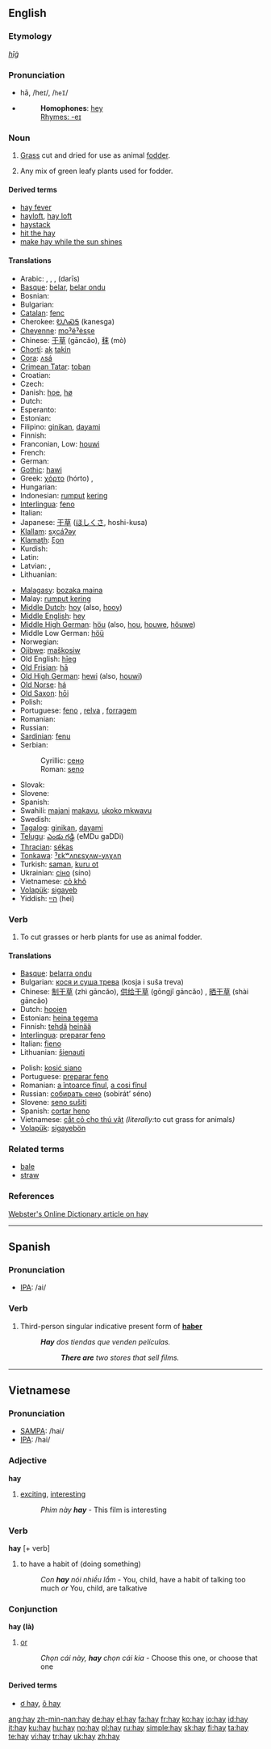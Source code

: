 {{wikipedia|dab=hay (disambiguation)|hay}}
==English==

===Etymology===
{{OE.}} ''[[hīġ]]''

===Pronunciation===
* hā, /heɪ/, /<tt>heI</tt>/
* {{audio|en-us-hay.ogg|Audio (US)}}
*: '''Homophones''': [[hey]]
*: [[Rhymes:English:-eɪ|Rhymes: -eɪ]]

===Noun===
{{wikipedia}}
{{en-noun|hays|-}}

# {{uncountable}} [[grass|Grass]] cut and dried for use as animal [[fodder]].
# {{countable}} Any mix of green leafy plants used for fodder.

====Derived terms====
* [[hay fever]]
* [[hayloft]], [[hay loft]]
* [[haystack]]
* [[hit the hay]]
* [[make hay while the sun shines]]

====Translations====
{{trans-top|grass cut and dried for use as animal fodder}}
* Arabic: {{Arab|[[تبن|تِبْن]]}} {{m}}, {{Arab|[[جفيف|جَفِيف]]}} {{m}}, {{Arab|[[حشيش|حَشِيش]]}} {{m}}, {{Arab|[[درِيس|دَرِيس]]}} (darīs) {{m}}
* [[Basque]]: [[belar]], [[belar ondu]]
* Bosnian: {{t-|bs|sijeno|n}}
* Bulgarian: {{t-|bg|сено|n|tr=seno|sc=Cyrl}}
* [[Catalan]]: [[fenc]] {{m}}
* Cherokee: [[ᎧᏁᏍᎦ]] (kanesga)
* [[Cheyenne]]: [[moˀëˀėsṣe]]
* Chinese: [[干草]] (gāncǎo), [[秣]] (mò)
* [[Chortí]]: [[ak]] [[takin]]
* [[Cora]]: [[ʌsá]]
* [[Crimean Tatar]]: [[toban]]
* Croatian: {{t-|hr|sijeno|n}}
* Czech: {{t+|cs|seno|n}}
* Danish: [[hoe]], [[hø]]
* Dutch: {{t+|nl|hooi|n}}
* Esperanto: {{t-|eo|fojno|xs=Esperanto}}
* Estonian: {{t-|et|hein}}
* Filipino: [[ginikan]], [[dayami]]
* Finnish: {{t-|fi|heinä}}
* Franconian, Low: [[houwi]]
* French: {{t+|fr|foin|m}}
* German: {{t+|de|Heu|n}}
* [[Gothic]]: [[hawi]]
* Greek: [[χόρτο]] (hórto) {{n}}, {{t|el|σανός|m|tr=sanós|sc=Grek}}
* Hungarian: {{t+|hu|széna}}
* Indonesian: [[rumput]] [[kering]]
* [[Interlingua]]: [[feno]]
* Italian: {{t+|it|fieno|m}}
* Japanese: [[干草]] ([[ほしくさ]], hoshi-kusa)
* [[Klallam]]: [[sx̣cáʔəy]]
* [[Klamath]]: [[ξon]]
* Kurdish: {{t+|ku|پووش|sc=KUchar}}
* Latin: {{t-|la|faenum|n}}
* Latvian: {{t-|lv|siens|xs=Latvian}}, {{t-|lv|gulta|xs=Latvian}}
* Lithuanian: {{t-|lt|šienas|xs=Lithuanian}}
{{trans-mid}}
* [[Malagasy]]: [[bozaka maina]]
* Malay: [[rumput kering]]
* [[Middle Dutch]]: [[hoy#Middle Dutch|hoy]] (also, [[hooy]])
* [[Middle English]]: [[hey#Middle English|hey]]
* [[Middle High German]]: [[höu]] (also, [[hou#Middle High German|hou]], [[houwe]], [[höuwe]])
* Middle Low German: [[höü]]
* Norwegian: {{t-|no|høy|n}}
* [[Ojibwe]]: [[maškosiw]]
* Old English: [[hīeg]]
* [[Old Frisian]]: [[hā]]
* [[Old High German]]: [[hewi]] (also, [[houwi]])
* [[Old Norse]]: [[há]]
* [[Old Saxon]]: [[hōi]]
* Polish: {{t+|pl|siano|n}}
* Portuguese: [[feno]] {{m}}, [[relva]] {{f}}, [[forragem]] {{f}}
* Romanian: {{t-|ro|fân|n}}
* Russian: {{t+|ru|сено|n|tr=séno|sc=Cyrl}}
* [[Sardinian]]: [[fenu]] {{m}}
* Serbian:
*: Cyrillic: [[сено#Serbian|сено]] {{n}}
*: Roman: [[seno#Serbian|seno]] {{n}}
* Slovak: {{t+|sk|seno|n}}
* Slovene: {{t+|sl|seno|n}}
* Spanish: {{t+|es|heno|m}}
* Swahili: [[majani]] [[makavu]], [[ukoko mkwavu]]
* Swedish: {{t+|sv|hö|n}}
* [[Tagalog]]: [[ginikan]], [[dayami]]
* [[Telugu]]: [[ఎండు గడ్డి]] (eMDu gaDDi)
* [[Thracian]]: [[sékas]]
* [[Tonkawa]]: [[ˀɛkʷʌnɛsχʌw-yʌχʌn]]
* Turkish: [[saman]], [[kuru ot]]
* Ukrainian: [[сіно]] (síno) {{n}}
* Vietnamese: [[cỏ khô]]<!--move this to the Vietnamese page: (''literally'' dry grass)-->
* [[Volapük]]: [[sigayeb]]
* Yiddish: [[היי]] (hei) {{n}}
{{trans-bottom}}

===Verb===
{{en-verb}}

# To cut grasses or herb plants for use as animal fodder.

====Translations====
{{trans-top|to cut green plants for fodder}}
* [[Basque]]: [[belarra ondu]]
* Bulgarian: [[кося и суша трева]] (kosja i suša treva)
* Chinese: [[制干草]] (zhì gāncǎo), [[供给干草]] (gōngjǐ gāncǎo) {{pos_vt}}, [[晒干草]] (shài gāncǎo) {{pos_vi}}
* Dutch: [[hooien]]
* Estonian: [[heina tegema]]
* Finnish: [[tehdä]] [[heinä|heinää]]
* [[Interlingua]]: [[preparar feno]]
* Italian: [[fieno]]
* Lithuanian: [[šienauti]]
{{trans-mid}}
* Polish: [[kosić siano]]
* Portuguese: [[preparar feno]]
* Romanian: [[a întoarce fînul]], [[a cosi fînul]]
* Russian: [[собирать сено]] (sobirát’ séno)
* Slovene: [[seno sušiti]]
* Spanish: [[cortar heno]]
* Vietnamese: [[cắt cỏ cho thú vật]] ''(literally: ''to cut grass for animals'')''
* [[Volapük]]: [[sigayebön]]
{{trans-bottom}}

===Related terms===
* [[bale]]
* [[straw]]

===References===
[http://www.websters-online-dictionary.org/definition/hay Webster's Online Dictionary article on hay]

----

==Spanish==

===Pronunciation===
* [[IPA]]: /ai/

===Verb===
{{infl|es|verb form}}

# Third-person singular indicative present form of '''[[haber]]'''
#:'''''Hay''' dos tiendas que venden películas.''
#::'''''There are''' two stores that sell films.''

----

==Vietnamese==

===Pronunciation===
* [[SAMPA]]: /hai/
* [[IPA]]: /hai/

===Adjective===
'''hay'''

# [[exciting]], [[interesting]]
#: ''Phim này '''hay''''' - This film is interesting

===Verb===
'''hay''' [+ verb]

# to have a habit of (doing something)
#: ''Con '''hay''' nói nhiều lắm'' - You, child, have a habit of talking too much ''or'' You, child, are talkative

===Conjunction===
'''hay (là)'''

# [[or]]
#: ''Chọn cái này, '''hay''' chọn cái kia'' - Choose this one, or choose that one

====Derived terms====
* [[ơ hay]], [[ô hay]]

[[ang:hay]]
[[zh-min-nan:hay]]
[[de:hay]]
[[el:hay]]
[[fa:hay]]
[[fr:hay]]
[[ko:hay]]
[[io:hay]]
[[id:hay]]
[[it:hay]]
[[ku:hay]]
[[hu:hay]]
[[no:hay]]
[[pl:hay]]
[[ru:hay]]
[[simple:hay]]
[[sk:hay]]
[[fi:hay]]
[[ta:hay]]
[[te:hay]]
[[vi:hay]]
[[tr:hay]]
[[uk:hay]]
[[zh:hay]]